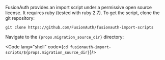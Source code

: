 
FusionAuth provides an import script under a permissive open source license. It requires ruby (tested with ruby 2.7). To get the script, clone the git repository:

```shell title="Getting the import scripts"
git clone https://github.com/FusionAuth/fusionauth-import-scripts
```

Navigate to the <code>{props.migration_source_dir}</code> directory:

<Code lang="shell" code={`cd fusionauth-import-scripts/${props.migration_source_dir}`}/>

